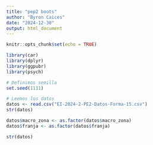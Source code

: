 ```yaml
---
title: "pep2 boots"
author: "Byron Caices"
date: "2024-12-30"
output: html_document
---
```


```r
knitr::opts_chunk$set(echo = TRUE)
```

```r
library(car)
library(dplyr)
library(ggpubr)
library(psych)

# Definimos semilla
set.seed(1111)

# Leemos los datos
datos <- read.csv("EI-2024-2-PE2-Datos-Forma-15.csv")
str(datos)

datos$macro_zona <- as.factor(datos$macro_zona)
datos$franja <- as.factor(datos$franja)

str(datos)
```